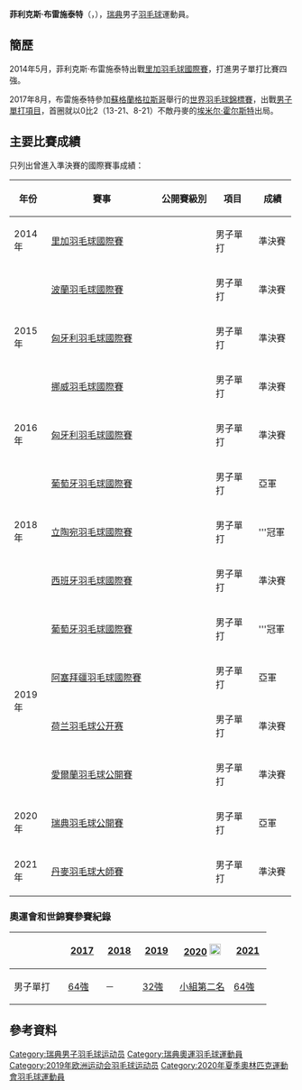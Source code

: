 {{noteTA|G1=Badminton}}
{{Infobox 羽球選手
| playername              = 菲利克斯·布雷施泰特<br/>{{lang|sv|Felix Burestedt}}
| image                   = 
| size                    = 
| caption                 = 
| birth_name              = {{lang|sv|Felix Jacob Burestedt}}<ref name="mrkoll">{{cite web |url=https://mrkoll.se/person/Felix-Jacob-Burestedt-Gustavsgatan-8-Orebro/mUxamUxasqqkdYQadYQakyqRaQuerAcYfrkyqRaQkyqRaQpuhQuerA |title=Felix Jacob Burestedt |publisher=mrkoll.se |accessdate=2022-06-02 |language=sv |deadurl=yes |archivedate=2019-08-14 |archiveurl=https://web.archive.org/web/20190814170550/https://mrkoll.se/person/Felix-Jacob-Burestedt-Gustavsgatan-8-Orebro/mUxamUxasqqkdYQadYQakyqRaQuerAcYfrkyqRaQkyqRaQpuhQuerA}}</ref>
| date_of_birth           = {{birth_date_and_age|1995|2|26}}
| place_of_birth          = {{SWE}}{{tsl|en|Vellinge|韋靈厄}}<ref name="mrkoll"/>
| height                  = {{height|m=1.92}}<ref name="minsk2019">{{cite web |url=https://minsk2019.by/en/tsrd/athletes/3891369 |title=Burestedt Felix |publisher=2nd European Games 2019 Minsk, Belarus |accessdate=2022-06-02 |language=en}}</ref>
| weight                  = {{weight|kg=80}}<ref name="minsk2019"/>
| event                   = 男子單打
| country                 = {{SWE}}
| years_active            = 
| handedness              = 
| coach                   = 
| highest_ranking         = 第141位（男單）
| date_of_highest_ranking = 2017年2月2日<ref name="ranking">[http://bwfcontent.tournamentsoftware.com/ranking/player.aspx?id=12799&player=370439 BWF World Ranking - Ranking of Felix BURESTEDT (83985)]{{en}}</ref>
| current_ranking         = 第141位（男單）
| date_of_current_ranking = 2017年2月2日<ref>[http://bwfcontent.tournamentsoftware.com/ranking/category.aspx?id=12799&category=472 BWF World Ranking - BWF世界排名榜 (2/2/2017) - Men's singles]{{en}}</ref>
| played                  = 76勝–43負（男單）<br/>13勝–8負（男雙）<br/>2勝–3負（混雙）
| titles                  = 
| bwf_profile             = 8FBCAAD6-EC39-4B84-8816-7B0967EE36A9
| bwf_id                  = 83985
| updated                 = 2017年2月6日
}}
{{MedalTableTop|width=286px}}
{{MedalSport | 男子[[羽毛球|羽毛球]]}}
{{MedalCountry | {{SWE}}}}
{{MedalBottom}}
'''菲利克斯·布雷施泰特'''（{{lang-sv|Felix Burestedt}}，{{bd|1995年|2月26日||}}），[[瑞典|瑞典]]男子[[羽毛球|羽毛球]]運動員。

==簡歷==
2014年5月，菲利克斯·布雷施泰特出戰[[2014年里加羽毛球國際賽|里加羽毛球國際賽]]，打進男子單打比賽四強。

2017年8月，布雷施泰特參加[[蘇格蘭|蘇格蘭]][[格拉斯哥|格拉斯哥]]舉行的[[2017年世界羽毛球錦標賽|世界羽毛球錦標賽]]，出戰[[2017年世界羽毛球錦標賽男子單打項目|男子單打項目]]，首圈就以0比2（13-21、8-21）不敵丹麥的[[埃米尔·霍尔斯特|埃米尔·霍尔斯特]]出局。

==主要比賽成績==
只列出曾進入準決賽的國際賽事成績：
{| class=wikitable style="text-align:center; font-size:small;" 
!width="50"|年份
!width="180"|賽事
!width="80"|公開賽級別
!width="60"|項目
!width="50"|成績
|-
!rowspan="1"|2014年
|[[2014年里加羽毛球國際賽|里加羽毛球國際賽]]
|{{BWFFS}}
|男子單打
|bgcolor="#b8860b"|準決賽
|-
!rowspan="3"|2015年
|[[2015年波蘭羽毛球國際賽|波蘭羽毛球國際賽]]
|{{BWFIS}}
|男子單打
|bgcolor="#b8860b"|準決賽
|-
|[[2015年匈牙利羽毛球國際賽|匈牙利羽毛球國際賽]]
|{{BWFIS}}
|男子單打
|bgcolor="#b8860b"|準決賽
|-
|[[2015年挪威羽毛球國際賽|挪威羽毛球國際賽]]
|{{BWFIS}}
|男子單打
|bgcolor="#b8860b"|準決賽
|-
!rowspan="1"|2016年
|[[2016年匈牙利羽毛球國際賽|匈牙利羽毛球國際賽]]
|{{BWFIS}}
|男子單打
|bgcolor="#b8860b"|準決賽
|-
!rowspan="3"|2018年
|[[2018年葡萄牙羽毛球國際賽|葡萄牙羽毛球國際賽]]
|{{BWFIS}}
|男子單打
|bgcolor="silver"|亞軍
|-
|[[2018年立陶宛羽毛球國際賽|立陶宛羽毛球國際賽]]
|{{BWFFS}}
|男子單打
|bgcolor="gold"|'''冠軍
|-
|[[2018年西班牙羽毛球國際賽|西班牙羽毛球國際賽]]
|{{BWFIC}}
|男子單打
|bgcolor="#b8860b"|準決賽
|-
!rowspan="4"|2019年
|[[2019年葡萄牙羽毛球國際賽|葡萄牙羽毛球國際賽]]
|{{BWFIS}}
|男子單打
|bgcolor="gold"|'''冠軍
|-
|[[2019年阿塞拜疆羽毛球國際賽|阿塞拜疆羽毛球國際賽]]
|{{BWFIC}}
|男子單打
|bgcolor="silver"|亞軍
|-
|[[2019年荷兰羽毛球公开赛|荷兰羽毛球公开赛]]
|{{BWF100}}
|男子單打
|bgcolor="#b8860b"|準決賽
|-
|[[2019年愛爾蘭羽毛球公開賽|愛爾蘭羽毛球公開賽]]
|{{BWFIC}}
|男子單打
|bgcolor="#b8860b"|準決賽
|-
!rowspan="1"|2020年
|[[2020年瑞典羽毛球公開賽|瑞典羽毛球公開賽]]
|{{BWFIS}}
|男子單打
|bgcolor="silver"|亞軍
|-
!rowspan="1"|2021年
|[[2021年丹麥羽毛球大師賽|丹麥羽毛球大師賽]]
|{{BWFIC}}
|男子單打
|bgcolor="#b8860b"|準決賽
|}
{{BWF賽事級別索引}}

===奧運會和世錦賽參賽紀錄===
{| class=wikitable style="text-align:center; font-size:small;" 
!
!width="50"|[[2017年世界羽毛球錦標賽|2017]]
!width="50"|[[2018年世界羽毛球錦標賽|2018]]
!width="50"|[[2019年世界羽毛球錦標賽|2019]]
!width="80"|[[2020年夏季奧林匹克運動會羽毛球比賽|2020]] [[File:Olympic_rings_without_rims.svg|20px]]
!width="50"|[[2021年世界羽毛球錦標賽|2021]]
|-
!width="80"|男子單打
|[[2017年世界羽毛球錦標賽男子單打項目|64強]]
|－
|[[2019年世界羽毛球錦標賽男子單打項目|32強]]
|[[2020年夏季奧林匹克運動會羽毛球男子單打比賽|小組第二名]]
|[[2021年世界羽毛球錦標賽男子單打項目|64強]]
|}

==參考資料==
{{Reflist}}

{{DEFAULTSORT:Burestedt, Felix}}
[[Category:瑞典男子羽毛球运动员|Category:瑞典男子羽毛球运动员]]
[[Category:瑞典奧運羽毛球運動員|Category:瑞典奧運羽毛球運動員]]
[[Category:2019年欧洲运动会羽毛球运动员|Category:2019年欧洲运动会羽毛球运动员]]
[[Category:2020年夏季奧林匹克運動會羽毛球運動員|Category:2020年夏季奧林匹克運動會羽毛球運動員]]
